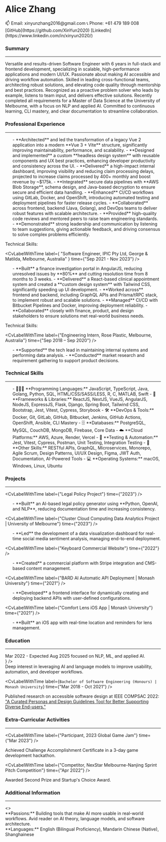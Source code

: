 
<SignInWrapper>

<div className='font-sans not-italic'>

<div className="flex flex-col md:flex-row gap-4 justify-between">
<h1 className="text-center text-3xl font-plex italic font-semibold">
  Alice Zhang
</h1>

<div className="flex flex-col justify-evenly ">
  <span>📫 Email: xinyunzhang2016@gmail.com</span>
  <span>📞 Phone: +61 479 189 008</span>
</div>
<div className="flex flex-row md:flex-col justify-evenly">
  <span>[GitHub](https://github.com/XinYun2020)</span>
  <span>[LinkedIn](https://www.linkedin.com/in/xinyun2020/)</span>
</div>

</div>

### Summary

<hr />
<div className="text-justify">
Versatile and results-driven Software Engineer with 6 years in full-stack and frontend development, specializing in scalable, high-performance applications and modern UI/UX. Passionate about making AI accessible and driving workflow automation. Skilled in leading cross-functional teams, architecting robust solutions, and elevating code quality through mentorship and best practices. Recognized as a proactive problem solver who leads by example, listens to team input, and delivers effective solutions. Recently completed all requirements for a Master of Data Science at the University of Melbourne, with a focus on NLP and applied AI. Committed to continuous learning, CLI mastery, and clear documentation to streamline collaboration.
</div>

### Professional Experience

<hr />
<CvLabelWithTime
  label={
    "Full Stack Developer, WISE Employment, Melbourne, Australia"
  }
  time={"Nov 2023 - Present"}
/>

<ul>
- **Architected** and led the transformation of a legacy Vue 2 application into a modern **Vue 3 + Vite** structure, significantly improving maintainability, performance, and scalability.
- **Designed and implemented** a custom **headless design system** with reusable components and UX best practices, enhancing developer productivity and consistency across the UI.
- **Delivered** a high-impact internal dashboard, improving visibility and reducing claim processing delays, projected to increase claims processed by 400+ monthly and boost revenue by ~$175k.
- **Integrated** secure data pipelines with **AWS Blob Storage**, schema design, and Java-based decryption to ensure secure and efficient data handling.
- **Enhanced** CI/CD workflows using GitLab, Docker, and OpenShift, introducing automated testing and deployment pipelines for faster release cycles.
- **Collaborated** across frontend, backend (Java, Golang), and DevOps teams to deliver robust features with scalable architecture.
- **Provided** high-quality code reviews and mentored peers to raise team engineering standards.
- **Demonstrated** strong leadership and communication by listening to team suggestions, giving actionable feedback, and driving consensus to solve complex problems efficiently.
</ul>

<label className="block font-bold">Technical Skills:</label>
<ul>
<CvStringToBadges items="VueJS, JavaScript, TypeScript, Java, Golang, Vite, Headless UI, Tailwind CSS, Jest, GraphQL, GitLab, Docker, Azure, RedHat OCP, Figma, Agile, Design Systems, UI/UX Design, Accessibility, Code Reviews, Architecture" />
</ul>

<CvLabelWithTime
  label={
    "Software Engineer, IPIC Pty Ltd, George & Matilda, Melbourne, Australia"
  }
  time={"Sep 2021 - Nov 2023"}
/>

<ul>
- **Built** a finance investigation portal in AngularJS, reducing unresolved issues by **80%** and cutting resolution time from 8 months to 3 weeks.
- **Delivered** a React-based clinical appointment system and created a **custom design system** with Tailwind CSS, significantly speeding up UI development.
- **Worked across** frontend and backend, including GraphQL APIs and Prisma/tRPC stack, to implement robust and scalable solutions.
- **Managed** CI/CD with Bitbucket Pipelines and Docker, improving deployment reliability.
- **Collaborated** closely with finance, product, and design stakeholders to ensure solutions met real-world business needs.
</ul>

<label className="block font-bold">Technical Skills:</label>
<ul>
<CvStringToBadges items="ReactJS, NextJS, AngularJS, TypeScript, GraphQL, Tailwind CSS, Bootstrap, Prisma, tRPC, Jest, Storybook, Bitbucket Pipelines, Docker, Figma, Agile, Design System, UI/UX Design, API Design" />
</ul>

<CvLabelWithTime
  label={"Engineering Intern, Rose Plastic, Melbourne, Australia"}
  time={"Sep 2018 – Sep 2020"}
/>
<ul>
- **Supported** the tech lead in maintaining internal systems and performing data analysis.
- **Conducted** market research and requirement gathering to support product decisions.
</ul>

### Technical Skills

<hr />
<ul>
- 👩🏻‍💻 **Programming Languages:** JavaScript, TypeScript, Java, Golang, Python, SQL, HTML/CSS/SASS/LESS, R, C, MATLAB, Swift
- 🧰 **Frameworks & Libraries:** ReactJS, NextJS, VueJS, AngularJS, NodeJS, ExpressJS, Flask, Django, Spring Boot, Tailwind CSS, Bootstrap, Jest, Vitest, Cypress, Storybook
- 🛠️ **DevOps & Tools:** Docker, Git, GitLab, GitHub, Bitbucket, Jenkins, GitHub Actions, OpenShift, Ansible, CLI Mastery
- 🗄️ **Databases:** PostgreSQL, MySQL, CouchDB, MongoDB, Firebase, Core Data
- ☁️ **Cloud Platforms:** AWS, Azure, Render, Vercel
- 🔧 **Testing & Automation:** Jest, Vitest, Cypress, Postman, Unit Testing, Integration Testing
- 🎨 **Other Skills:** RESTful APIs, GraphQL, Microservices, Monorepo, Agile Scrum, Design Patterns, UI/UX Design, Figma, JWT Auth, Documentation, AI-Powered Tools
- 💻 **Operating Systems:** macOS, Windows, Linux, Ubuntu
</ul>

### Projects

<hr />

<CvLabelWithTime label={"Legal Policy Project"} time={"2023"} />

<ul>
- **Built** an AI-based legal policy generator using **Python, OpenAI, and NLP**, reducing documentation time and increasing consistency.

<CvStringToBadges items="Python, OpenAI API, NLP, Streamlit, Docker, Render, Git" />
</ul>

<CvLabelWithTime
  label={"Cluster Cloud Computing Data Analytics Project | University of Melbourne"}
  time={"2023"}
/>

<ul>
- **Led** the development of a data visualization dashboard for real-time social media sentiment analysis, managing end-to-end deployment.

<CvStringToBadges items="ReactJS, Flask, Python, TypeScript, CouchDB, Docker, NLP, Tailwind CSS, GitHub, Ansible" />
</ul>

<CvLabelWithTime
  label={"Keyboard Commercial Website"}
  time={"2022"}
/>

<ul>
- **Created** a commercial platform with Stripe integration and CMS-based content management.

<CvStringToBadges items="ReactJS, NextJS, Tailwind CSS, Stripe API, TanStack Query, Sanity CMS, Vercel" />
</ul>

<CvLabelWithTime
  label={"BARD AI Automatic API Deployment | Monash University"}
  time={"2021"}
/>

<ul>
- **Developed** a frontend interface for dynamically creating and deploying backend APIs with user-defined configurations.

<CvStringToBadges items="ReactJS, Django, Flask, PostgreSQL, GitHub Actions, JWT, Jenkins" />
</ul>

<CvLabelWithTime
  label={"Comfort Lens iOS App | Monash University"}
  time={"2021"}
/>

<ul>
- **Built** an iOS app with real-time location and reminders for lens management.

<CvStringToBadges items="Swift, Firebase, Core Data, Google Places API, GitHub, Figma" />
</ul>

### Education

<hr />
<CvLabelWithTime
  label={`Master of Data Science | The University of Melbourne`}
  time={
    <div className="flex flex-col">
      <span>Mar 2022 - Expected Aug 2025</span>
      <span className="me-0 ms-auto text-justify leading-tight text-sm my-auto">
        focused on NLP, ML, and applied AI.
      </span>
    </div>
  }
/>
<div className="text-justify leading-tight">
    Deep interest in leveraging AI and language models to improve usability, automation, and developer workflows.
</div>

<CvLabelWithTime
  label={`Bachelor of Software Engineering (Honours) | Monash University`}
  time={"Mar 2018 - Oct 2021"}
/>

<div className="text-justify leading-tight">
    Published research on accessible software design at IEEE COMPSAC 2022: <a href="https://ieeexplore.ieee.org/abstract/document/9842733">"A Curated Personas and Design Guidelines Tool for Better Supporting Diverse End-users."</a>
</div>

### Extra-Curricular Activities

<hr />
<CvLabelWithTime label={"Member, Chinese Association of Professionals and Scholars Australia (CAPS)"} time={"Nov 2022 - Present"} />

<CvLabelWithTime label={"Participant, 2023 Global Game Jam"} time={"Mar 2023"} />
<div className="text-justify">
  Achieved Challenge Accomplishment Certificate in a 3-day game development hackathon.
</div>

<CvLabelWithTime
  label={"Competitor, NexStar Melbourne-Nanjing Sprint Pitch Competition"}
  time={"Apr 2022"}
/>
<div className="text-justify">
  Awarded Second Prize and Startup's Choice Award.
</div>

### Additional Information

<hr />
<>
  <div className="text-md">
    **Passions:** Building tools that make AI more usable in real-world workflows. Avid reader on AI theory, language models, and software architecture. 
  </div>
  <div className="text-md">
    **Languages:** English (Bilingual Proficiency), Mandarin Chinese (Native), Shanghainese
  </div>
</>

<CvPDFDownloadButton />

</div>

</SignInWrapper>

